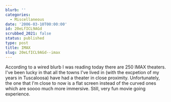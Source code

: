 ```yaml
---
blurb: ''
categories:
  - Miscellaneous
date: '2006-03-10T00:00:00'
id: 20eLfICL9AGd
scrubbed_2021: false
status: published
type: post
title: IMAX
slug: 20eLfICL9AGd--imax
---
```


According to a wired blurb I was reading today there are 250 IMAX
theaters. I've been lucky in that all the towns I've lived in (with
the excpetion of my years in Tuscaloosa) have had a theater in
close proximity. Unfortunately, the one that I'm close to now is a
flat screen instead of the curved ones which are soooo much more
immersive. Still, very fun movie going experience.
